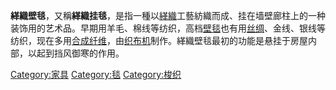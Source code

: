 {{expand|time=2016-04-20T04:48:25+00:00}}
{{unreferenced|time=2010-07-08T09:29:18+00:00}}

'''緙織壁毯'''，又稱'''緙織挂毯'''，是指一種以[[緙織|緙織]]工藝紡織而成、挂在墙壁廊柱上的一种装饰用的艺术品。早期用羊毛、棉线等纺织，高档[[壁毯|壁毯]]也有用[[丝绸|丝绸]]、金线、银线等纺织，现在多用[[合成纤维|合成纤维]]，由[[织布机|织布机]]制作。緙織壁毯最初的功能是悬挂于房屋内部，以起到挡风御寒的作用。

{{Authority control}}
[[Category:家具|Category:家具]]
[[Category:毯|Category:毯]]
[[Category:梭织|Category:梭织]]